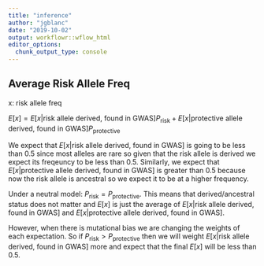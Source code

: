 ```yaml
---
title: "inference"
author: "jgblanc"
date: "2019-10-02"
output: workflowr::wflow_html
editor_options:
  chunk_output_type: console
---
```


## Average Risk Allele Freq  

x: risk allele freq  

$E[x] = E[x|\text{risk allele derived, found in GWAS}]P_{\text{risk}} + E[x|\text{protective allele derived, found in GWAS}]P_{\text{protective}}$  

We expect that $E[x|\text{risk allele derived, found in GWAS}]$ is going to be less than 0.5 since most alleles are rare so given that the risk allele is derived we expect its freqeuncy to be less than 0.5. Similarly, we expect that $E[x|\text{protective allele derived, found in GWAS}]$ is greater than 0.5 because now the risk allele is ancestral so we expect it to be at a higher frequency.  

Under a neutral model: $P_{\text{risk}} = P_{\text{protective}}$. This means that derived/ancestral status does not matter and $E[x]$ is just the average of $E[x|\text{risk allele derived, found in GWAS}]$ and $E[x|\text{protective allele derived, found in GWAS}]$.  

However, when there is mutational bias we are changing the weights of each expectation. So if $P_{\text{risk}} > P_{\text{protective}}$ then we will weight $E[x|\text{risk allele derived, found in GWAS}]$ more and expect that the final $E[x]$ will be less than 0.5. 
